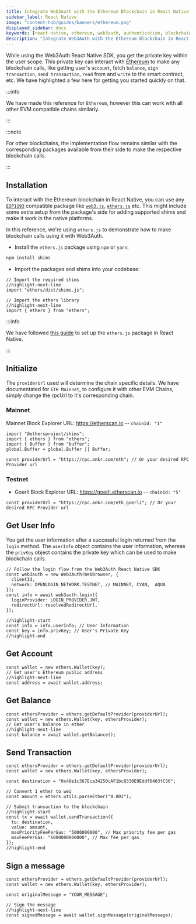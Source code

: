```yaml
---
title: Integrate Web3Auth with the Ethereum Blockchain in React Native
sidebar_label: React Native
image: "content-hub/guides/banners/ethereum.png"
displayed_sidebar: docs
keywords: [react-native, ethereum, web3auth, authentication, blockchain]
description: "Integrate Web3Auth with the Ethereum Blockchain in React Native | Documentation - Web3Auth"
---
```


While using the Web3Auth React Native SDK, you get the private key within the user scope. This private key can interact with
[Ethereum](https://ethereum.org/) to make any blockchain calls, like getting user's `account`, fetch `balance`, `sign transaction`,
`send transaction`, `read` from and `write` to the smart contract, etc. We have highlighted a few here for getting you started quickly on that.

:::info

We have made this reference for `Ethereum`, however this can work with all other EVM compatible chains similarly.

:::

:::note

For other blockchains, the implementation flow remains similar with the corresponding packages available from their side to make the respective
blockchain calls.

:::

## Installation

To interact with the Ethereum blockchain in React Native, you can use any [`EIP1193`](https://eips.ethereum.org/EIPS/eip-1193) compatible package like
[`web3.js`](https://web3js.readthedocs.io/en/v1.2.8/getting-started.html), [`ethers.js`](https://docs.ethers.io/v5/getting-started/) etc. This might
include some extra setup from the package's side for adding supported shims and make it work in the native platforms.

In this reference, we're using `ethers.js` to demonstrate how to make blockchain calls using it with Web3Auth.

- Install the `ethers.js` package using `npm` or `yarn`:

```bash npm2yarn
npm install shims
```

- Import the packages and shims into your codebase:

```tsx
// Import the required shims
//highlight-next-line
import "ethers/dist/shims.js";

// Import the ethers library
//highlight-next-line
import { ethers } from "ethers";
```

:::info

We have followed [this guide](https://docs.ethers.io/v4/cookbook-react.html) to set up the `ethers.js` package in React Native.

:::

## Initialize

The `providerUrl` used will determine the chain specific details. We have documentated for `ETH Mainnet`, to configure it with other EVM Chains,
simply change the rpcUrl to it's corresponding chain.

### Mainnet

Mainnet Block Explorer URL: https://etherscan.io -- `chainId: "1"`

```tsx
import "@ethersproject/shims";
import { ethers } from "ethers";
import { Buffer } from "buffer";
global.Buffer = global.Buffer || Buffer;

const providerUrl = "https://rpc.ankr.com/eth"; // Or your desired RPC Provider url
```

### Testnet

- Goerli Block Explorer URL: https://goerli.etherscan.io -- `chainId: "5"`

```tsx
const providerUrl = "https://rpc.ankr.com/eth_goerli"; // Or your desired RPC Provider url
```

## Get User Info

You get the user information after a successful login returned from the `login` method. The `userInfo` object contains the user information, whereas
the `privKey` object contains the private key which can be used to make blockchain calls.

```tsx
// Follow the login flow from the Web3Auth React Native SDK
const web3auth = new Web3Auth(WebBrowser, {
  clientId,
  network: OPENLOGIN_NETWORK.TESTNET, // MAINNET, CYAN,  AQUA
});
const info = await web3auth.login({
  loginProvider: LOGIN_PROVIDER.JWT,
  redirectUrl: resolvedRedirectUrl,
});

//highlight-start
const info = info.userInfo; // User Information
const key = info.privKey; // User's Private Key
//highlight-end
```

## Get Account

```tsx
const wallet = new ethers.Wallet(key);
// Get user's Ethereum public address
//highlight-next-line
const address = await wallet.address;
```

## Get Balance

```tsx
const ethersProvider = ethers.getDefaultProvider(providerUrl);
const wallet = new ethers.Wallet(key, ethersProvider);
// Get user's balance in ether
//highlight-next-line
const balance = await wallet.getBalance();
```

## Send Transaction

```tsx
const ethersProvider = ethers.getDefaultProvider(providerUrl);
const wallet = new ethers.Wallet(key, ethersProvider);

const destination = "0x40e1c367Eca34250cAF1bc8330E9EddfD403fC56";

// Convert 1 ether to wei
const amount = ethers.utils.parseEther("0.001");

// Submit transaction to the blockchain
//highlight-start
const tx = await wallet.sendTransaction({
  to: destination,
  value: amount,
  maxPriorityFeePerGas: "5000000000", // Max priority fee per gas
  maxFeePerGas: "6000000000000", // Max fee per gas
});
//highlight-end
```

## Sign a message

```tsx
const ethersProvider = ethers.getDefaultProvider(providerUrl);
const wallet = new ethers.Wallet(key, ethersProvider);

const originalMessage = "YOUR_MESSAGE";

// Sign the message
//highlight-next-line
const signedMessage = await wallet.signMessage(originalMessage);
```
